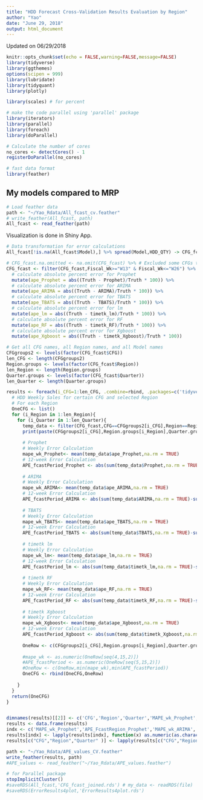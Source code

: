 ```yaml
---
title: "HDD Forecast Cross-Validation Results Evaluation by Region"
author: "Yao"
date: "June 29, 2018"
output: html_document
---
```


Updated on 06/29/2018
```r
knitr::opts_chunk$set(echo = FALSE,warning=FALSE,message=FALSE)
library(tidyverse)
library(ggthemes)
options(scipen = 999)
library(lubridate)
library(tidyquant)
library(plotly)

library(scales) # for percent

# make the code parallel using 'parallel' package
library(iterators)
library(parallel)
library(foreach)
library(doParallel)

# Calculate the number of cores
no_cores <- detectCores() - 1
registerDoParallel(no_cores)

# fast data format
library(feather)
```

## My models compared to MRP

```r
# Load feather data
path <- "~/Yao_Rdata/All_fcast_cv.feather"
# write_feather(All_fcast, path)
All_fcast <- read_feather(path)
```

Visualization is done in Shiny App.

```r
# Data transformation for error calculations
All_fcast[!is.na(All_fcast$Model),] %>% spread(Model,HDD_QTY) -> CFG_fcast

# CFG_fcast.na.omitted <- na.omit(CFG_fcast) %>% # Excluded some CFGs that do not have all model results. I do not want this.
CFG_fcast <- filter(CFG_fcast,Fiscal_Wk>="W13" & Fiscal_Wk<="W26") %>%
  # calculate absolute percent error for Prophet
  mutate(ape_Prophet = abs((Truth - Prophet)/Truth * 100)) %>%
  # calculate absolute percent error for ARIMA
  mutate(ape_ARIMA = abs((Truth - ARIMA)/Truth * 100)) %>%
  # calculate absolute percent error for TBATS
  mutate(ape_TBATS = abs((Truth - TBATS)/Truth * 100)) %>%
  # calculate absolute percent error for lm
  mutate(ape_lm = abs((Truth - timetk_lm)/Truth * 100)) %>%
  # calculate absolute percent error for RF
  mutate(ape_RF = abs((Truth - timetk_RF)/Truth * 100)) %>%
  # calculate absolute percent error for Xgboost
  mutate(ape_Xgboost = abs((Truth - timetk_Xgboost)/Truth * 100))

# Get all CFG names, all Region names, and all Model names
CFGgroups2 <- levels(factor(CFG_fcast$CFG))
len_CFG <- length(CFGgroups2)
Region.groups <- levels(factor(CFG_fcast$Region))
len_Region <- length(Region.groups)
Quarter.groups <- levels(factor(CFG_fcast$Quarter))
len_Quarter <- length(Quarter.groups)

results <- foreach(i_CFG=1:len_CFG, .combine=rbind, .packages=c('tidyverse')) %dopar% {
  # HDD Weekly Sales for certain CFG and selected Region
  # For each Region
  OneCFG <- list()
  for (i_Region in 1:len_Region){
    for (i_Quarter in 1:len_Quarter){
      temp_data <- filter(CFG_fcast,CFG==CFGgroups2[i_CFG],Region==Region.groups[i_Region],Quarter==Quarter.groups[i_Quarter])
      print(paste(CFGgroups2[i_CFG],Region.groups[i_Region],Quarter.groups[i_Quarter],'PASSED!'))
      
      # Prophet
      # Weekly Error Calculation
      mape_wk_Prophet<- mean(temp_data$ape_Prophet,na.rm = TRUE)
      # 12-week Error Calculation
      APE_fcastPeriod_Prophet <- abs(sum(temp_data$Prophet,na.rm = TRUE)-sum(temp_data$Truth,na.rm = TRUE))/sum(temp_data$Truth,na.rm = TRUE) * 100
      
      # ARIMA
      # Weekly Error Calculation
      mape_wk_ARIMA<- mean(temp_data$ape_ARIMA,na.rm = TRUE)
      # 12-week Error Calculation
      APE_fcastPeriod_ARIMA <- abs(sum(temp_data$ARIMA,na.rm = TRUE)-sum(temp_data$Truth,na.rm = TRUE))/sum(temp_data$Truth,na.rm = TRUE) * 100
      
      # TBATS
      # Weekly Error Calculation
      mape_wk_TBATS<- mean(temp_data$ape_TBATS,na.rm = TRUE)
      # 12-week Error Calculation
      APE_fcastPeriod_TBATS <- abs(sum(temp_data$TBATS,na.rm = TRUE)-sum(temp_data$Truth,na.rm = TRUE))/sum(temp_data$Truth,na.rm = TRUE) * 100
      
      # timetk lm
      # Weekly Error Calculation
      mape_wk_lm<- mean(temp_data$ape_lm,na.rm = TRUE)
      # 12-week Error Calculation
      APE_fcastPeriod_lm <- abs(sum(temp_data$timetk_lm,na.rm = TRUE)-sum(temp_data$Truth,na.rm = TRUE))/sum(temp_data$Truth,na.rm = TRUE) * 100
      
      # timetk RF
      # Weekly Error Calculation
      mape_wk_RF<- mean(temp_data$ape_RF,na.rm = TRUE)
      # 12-week Error Calculation
      APE_fcastPeriod_RF <- abs(sum(temp_data$timetk_RF,na.rm = TRUE)-sum(temp_data$Truth,na.rm = TRUE))/sum(temp_data$Truth,na.rm = TRUE) * 100
      
      # timetk Xgboost
      # Weekly Error Calculation
      mape_wk_Xgboost<- mean(temp_data$ape_Xgboost,na.rm = TRUE)
      # 12-week Error Calculation
      APE_fcastPeriod_Xgboost <- abs(sum(temp_data$timetk_Xgboost,na.rm = TRUE)-sum(temp_data$Truth,na.rm = TRUE))/sum(temp_data$Truth,na.rm = TRUE) * 100
      
      OneRow <- c(CFGgroups2[i_CFG],Region.groups[i_Region],Quarter.groups[i_Quarter],mape_wk_Prophet,APE_fcastPeriod_Prophet,mape_wk_ARIMA,APE_fcastPeriod_ARIMA,mape_wk_TBATS,APE_fcastPeriod_TBATS,mape_wk_lm,APE_fcastPeriod_lm,mape_wk_RF,APE_fcastPeriod_RF,mape_wk_Xgboost,APE_fcastPeriod_Xgboost)
      
      #mape_wk <- as.numeric(OneRow[seq(4,15,2)])
      #APE_fcastPeriod <- as.numeric(OneRow[seq(5,15,2)])
      #OneRow <- c(OneRow,min(mape_wk),min(APE_fcastPeriod))
      OneCFG <- rbind(OneCFG,OneRow)
      
    }
  }
  return(OneCFG)
}


dimnames(results)[[2]] <- c('CFG','Region','Quarter','MAPE_wk_Prophet','APE_FcastRegion_Prophet','MAPE_wk_ARIMA','APE_FcastRegion_ARIMA','MAPE_wk_TBATS','APE_FcastRegion_TBATS','MAPE_wk_lm','APE_FcastRegion_lm','MAPE_wk_RF','APE_FcastRegion_RF','MAPE_wk_Xgboost','APE_FcastRegion_Xgboost')
results <- data.frame(results)
indx <- c('MAPE_wk_Prophet','APE_FcastRegion_Prophet','MAPE_wk_ARIMA','APE_FcastRegion_ARIMA','MAPE_wk_TBATS','APE_FcastRegion_TBATS','MAPE_wk_lm','APE_FcastRegion_lm','MAPE_wk_RF','APE_FcastRegion_RF','MAPE_wk_Xgboost','APE_FcastRegion_Xgboost')
results[indx] <- lapply(results[indx], function(x) as.numeric(as.character(x)))
results[c("CFG","Region","Quarter" )] <- lapply(results[c("CFG","Region","Quarter" )], function(x) as.character(x))

path <- "~/Yao_Rdata/APE_values_CV.feather"
write_feather(results, path)
#APE_values <- read_feather("~/Yao_Rdata/APE_values.feather")
```

```r
# for Parallel package
stopImplicitCluster()
#saveRDS(All_fcast,'CFG_fcast_joined.rds') # my_data <- readRDS(file)
#saveRDS(ErrorResults4plot,'ErrorResults4plot.rds') 
```

